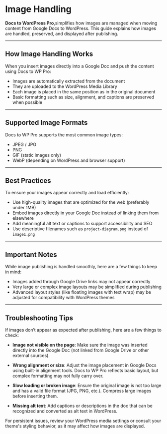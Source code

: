 # Image Handling

**Docs to WordPress Pro**,simplifies how images are managed when moving content from Google Docs to WordPress. This guide explains how images are handled, preserved, and displayed after publishing.

---

## How Image Handling Works

When you insert images directly into a Google Doc and push the content using Docs to WP Pro:

- Images are automatically extracted from the document  
- They are uploaded to the WordPress Media Library  
- Each image is placed in the same position as in the original document  
- Basic formatting such as size, alignment, and captions are preserved when possible

---

## Supported Image Formats

Docs to WP Pro supports the most common image types:

- JPEG / JPG  
- PNG  
- GIF (static images only)  
- WebP (depending on WordPress and browser support)

---

## Best Practices

To ensure your images appear correctly and load efficiently:

- Use high-quality images that are optimized for the web (preferably under 1MB)  
- Embed images directly in your Google Doc instead of linking them from elsewhere  
- Add meaningful alt text or captions to support accessibility and SEO  
- Use descriptive filenames such as `project-diagram.png` instead of `image1.png`

---

## Important Notes

While image publishing is handled smoothly, here are a few things to keep in mind:

- Images added through Google Drive links may not appear correctly  
- Very large or complex image layouts may be simplified during publishing  
- Advanced layout styles (like floating images with text wrap) may be adjusted for compatibility with WordPress themes

---

## Troubleshooting Tips

If images don’t appear as expected after publishing, here are a few things to check:

- **Image not visible on the page**: Make sure the image was inserted directly into the Google Doc (not linked from Google Drive or other external sources).
  
- **Wrong alignment or size**: Adjust the image placement in Google Docs using built-in alignment tools. Docs to WP Pro reflects basic layout, but complex formatting may not fully carry over.
  
- **Slow loading or broken image**: Ensure the original image is not too large and has a valid file format (JPG, PNG, etc.). Compress large images before inserting them.
  
- **Missing alt text**: Add captions or descriptions in the doc that can be recognized and converted as alt text in WordPress.

For persistent issues, review your WordPress media settings or consult your theme's styling behavior, as it may affect how images are displayed.

